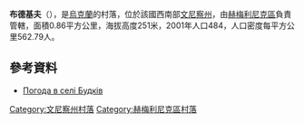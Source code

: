 {{coord|49|34|31|N|27|58|31|E|scale:30000|display=title}}

'''布德基夫'''（{{lang-uk|Будків}}），是[[烏克蘭|烏克蘭]]的村落，位於該國西南部[[文尼察州|文尼察州]]，由[[赫梅利尼克區|赫梅利尼克區]]負責管轄，面積0.86平方公里，海拔高度251米，2001年人口484，人口密度每平方公里562.79人。
 
==參考資料==
* [http://weather.in.ua/ua/vinnickaja/2215 Погода в селі Будків] {{Wayback|url=http://weather.in.ua/ua/vinnickaja/2215 |date=20160305103112 }}

[[Category:文尼察州村落|Category:文尼察州村落]]
[[Category:赫梅利尼克區村落|Category:赫梅利尼克區村落]]


{{Vinnytsia-geo-stub}}